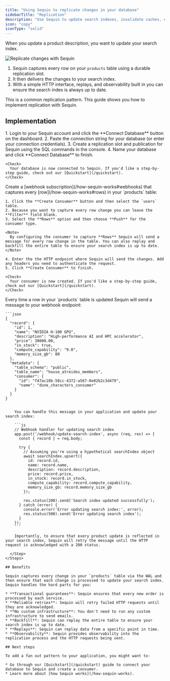 ```yaml
---
title: "Using Sequin to replicate changes in your database"
sidebarTitle: "Replication"
description: "Use Sequin to update search indexes, invalidate caches, or generate normalized views."
icon: "copy"
iconType: "solid"
---
```


When you update a product description, you want to update your search index.

<Frame>
  <img src="/images/use-cases/replicate/replicate.svg" alt="Replicate changes with Sequin" />
</Frame>

1. Sequin captures every row on your `products` table using a durable replication slot.
2. It then delivers the changes to your search index.
3. With a simple HTTP interface, replays, and observability built in you can ensure the search index is always up to date.

This is a common replication pattern. This guide shows you how to implement replication with Sequin.

## Implementation

<Steps titleSize="h3">
  <Step title="Connect your database to Sequin" icon="database">
    1. Login to your Sequin account and click the **Connect Database** button on the dashboard.
    2. Paste the connection string for your database (or enter your connection credentials).
    3. Create a replication slot and publication for Sequin using the SQL commands in the console.
    4. Name your database and click **Connect Database** to finish.

    <Check>
      Your database is now connected to Sequin. If you'd like a step-by-step guide, check out our [Quickstart](/quickstart).
    </Check>

  </Step>
  <Step title="Create a webhook subscription to capture row changes" icon="signal-stream">
       Create a [webhook subscription](/how-sequin-works#webhooks) that captures every [row](/how-sequin-works#rows) in your `products` table:

    1. Click the **Create Consumer** button and then select the `users` table.
    2. Because you want to capture every row change you can leave the **Filter** field blank.
    3. Select the **Rows** option and then choose **Push** for the consumer type.

    <Note>
      By configuring the consumer to capture **Rows** Sequin will send a message for every row change in the table. You can also replay and backfill the entire table to ensure your search index is up to date.
    </Note>

    4. Enter the the HTTP endpoint where Sequin will send the changes. Add any headers you need to authenticate the request.
    5. Click **Create Consumer** to finish.

    <Check>
      Your consumer is now created. If you'd like a step-by-step guide, check out our [Quickstart](/quickstart).
    </Check>

  </Step>
  <Step title="Invalidate and update your search index" icon="file-magnifying-glass">
    Every time a row in your `products` table is updated Sequin will send a message to your webhook endpoint:

    ```json
    {
      "record": {
        "id": 1,
        "name": "NVIDIA H-100 GPU",
        "description": "High-performance AI and HPC accelerator",
        "price": 30000.00,
        "in_stock": true,
        "compute_capability": "9.0",
        "memory_size_gb": 80
      },
      "metadata": {
        "table_schema": "public",
        "table_name": "house_atreides_members",
        "consumer": {
          "id": "f47ac10b-58cc-4372-a567-0e02b2c3d479",
          "name": "dune_characters_consumer"
        }
      }
    }
```

    You can handle this message in your application and update your search index:

    ```js
    // Webhook handler for updating search index
    app.post('/webhook/update-search-index', async (req, res) => {
      const { record } = req.body;

      try {
        // Assuming you're using a hypothetical searchIndex object
        await searchIndex.upsert({
          id: record.id,
          name: record.name,
          description: record.description,
          price: record.price,
          in_stock: record.in_stock,
          compute_capability: record.compute_capability,
          memory_size_gb: record.memory_size_gb
        });

        res.status(200).send('Search index updated successfully');
      } catch (error) {
        console.error('Error updating search index:', error);
        res.status(500).send('Error updating search index');
      }
    });
    ```

    Importantly, to ensure that every product update is reflected in your search index, Sequin will retry the message until the HTTP request is acknowledged with a 200 status.

  </Step>
</Steps>

## Benefits

Sequin captures every change in your `products` table via the WAL and then ensure that each change is processed to update your search index. Sequin handles the hard parts for you:

* **Transactional guarantees**: Sequin ensures that every new order is processed by each service.
* **Reliable retries**: Sequin will retry failed HTTP requests until they are acknowledged.
* **No custom infrastructure**: You don't need to run any custom infrastructure to send emails.
* **Backfill**: Sequin can replay the entire table to ensure your search index is up to date.
* **Replays**: Sequin can replay data from a specific point in time.
* **Observability**: Sequin provides observability into the replication process and the HTTP requests being sent.

## Next steps

To add a fan out pattern to your application, you might want to:

* Go through our [Quickstart](/quickstart) guide to connect your database to Sequin and create a consumer.
* Learn more about [how Sequin works](/how-sequin-works).
